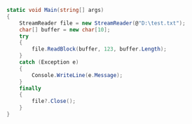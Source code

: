 ```csharp
static void Main(string[] args)
{
    StreamReader file = new StreamReader(@"D:\test.txt");
    char[] buffer = new char[10];
    try
    {
        file.ReadBlock(buffer, 123, buffer.Length);
    }
    catch (Exception e)
    {
        Console.WriteLine(e.Message);
    }
    finally
    {
        file?.Close();
    }
}
```
